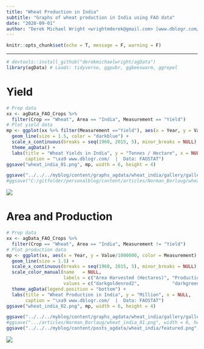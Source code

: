 ```yaml
---
title: "Wheat Production in India"
subtitle: "Graphs of wheat production in India using FAO data"
date: "2020-09-01"
author: "Derek Michael Wright <wrightmderek@gmail.com> [www.dblogr.com/](https://dblogr.netlify.com/) [-Image Gallery-](https://dblogr.netlify.app/graphs_agdata/wheat_india/)"
---
```


```r
knitr::opts_chunk$set(echo = T, message = F, warning = F)
```

---

```r
# devtools::install_github("derekmichaelwright/agData")
library(agData) # Loads: tidyverse, ggpubr, ggbeeswarm, ggrepel
```

# Yield

```r
# Prep data
xx <- agData_FAO_Crops %>% 
  filter(Crop == "Wheat", Area == "India", Measurement == "Yield")
# Plot yield data
mp <- ggplot(xx %>% filter(Measurement =="Yield"), aes(x = Year, y = Value) ) +
  geom_line(size = 1.5, color = "darkblue") +
  scale_x_continuous(breaks = seq(1960, 2015, 5), minor_breaks = NULL) +
  theme_agData() +
  labs(title = "Wheat Yields in India", y = "Tonnes / Hectare", x = NULL,
       caption = "\xa9 www.dblogr.com/  |  Data: FAOSTAT")
ggsave("wheat_india_01.png", mp, width = 6, height = 4)
```

```r
ggsave("../../../myblog/content/graphs_agdata/wheat_india/gallery/gallery/wheat_india_01.png", mp, width = 6, height = 4)
#ggsave("C:/gitfolder/personalblog/content/articles/Norman_Borlaug/wheat_india_02.png", width = 6, height = 4)
```

![](wheat_india_01.png)

# Area and Production

```r
# Prep data
xx <- agData_FAO_Crops %>% 
  filter(Crop == "Wheat", Area == "India", Measurement != "Yield")
# Plot production data
mp <- ggplot(xx, aes(x = Year, y = Value/1000000, color = Measurement) ) +
  geom_line(size = 1.5) +
  scale_x_continuous(breaks = seq(1960, 2015, 5), minor_breaks = NULL) +
  scale_color_manual(name   = NULL,
                     labels = c("Area Harvested (Hectares)", "Production (Tonnes)"),
                     values = c("darkgoldenrod2",            "darkgreen")) +
  theme_agData(legend.position = "bottom") + 
  labs(title = "Wheat Production in India", y = "Million", x = NULL,
       caption = "\xa9 www.dblogr.com/  |  Data: FAOSTAT")
ggsave("wheat_india_02.png", mp, width = 6, height = 4)
```

```r
ggsave("../../../myblog/content/graphs_agdata/wheat_india/gallery/gallery/wheat_india_02.png", mp, width = 6, height = 4)
#ggsave(".../articles/Norman_Borlaug/wheat_india_01.png", width = 6, height = 4)
ggsave("../../../myblog/content/posts_agdata/wheat_india/featured.png", mp, width = 6, height = 4)
```

![](wheat_india_02.png)
